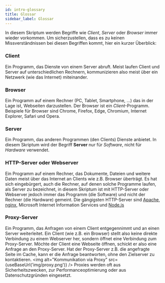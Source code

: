 ---
id: intro-glossary
title: Glossar
sidebar_label: Glossar
---


In diesem Skriptum werden Begriffe wie *Client*, *Server* oder *Browser* immer wieder vorkommen. Um sicherzustellen,
dass es zu keinen Missverständnissen bei diesen Begriffen kommt, hier ein kurzer Überblick:

### Client
Ein Programm, das Dienste von einem Server abruft. Meist laufen Client und Server auf unterschiedlichen Rechnern,
kommunizieren also meist über ein Netzwerk (wie das Internet) miteinander.

### Browser
Ein Programm auf einem Rechner (PC, Tablet, Smartphone, ...) das in der Lage ist, Webseiten darzustellen. Der Browser
ist ein *Client*-Programm. Beispiele für Browser sind Chrome, Firefox, Edge, Chromium, Internet Explorer, Safari und
Opera.

### Server
Ein Programm, das anderen Programmen (den Clients) Dienste anbietet. In diesem Skriptum wird der Begriff
**Server** nur für *Software*, nicht für *Hardware* verwendet.

### HTTP-Server oder Webserver
Ein Programm auf einem Rechner, das Dokumente, Dateien und weitere Daten meist über das Internet an Clients wie z.B. 
Browser überträgt. Es hat sich eingebürgert, auch die Rechner, auf denen solche Programme laufen, als Server zu
bezeichnet, in diesem Skriptum ist mit HTTP-Server oder Webserver jedoch immer das Programm (die Software) und nicht
der Rechner (die Hardware) gemeint. Die gängigsten HTTP-Server sind [Apache](https://httpd.apache.org/), 
[nginx](https://nginx.org/en/), Microsoft Internet Information Services und [Node.js](https://nodejs.org/en/)

### Proxy-Server
Ein Programm, das Anfragen von einem Client entgegennimmt und an einen Server weiterleitet. Ein Client (wie z.B. ein
Browser) stellt also keine direkte Verbindung zu einem Webserver her, sondern öffnet eine Verbindung zum Proxy-Server.
Möchte der Client eine Webseite öffnen, schickt er also eine Anfrage an den Proxy-Server. Hat der Proxy-Server z.B.
die angefragte Seite im Cache, kann er die Anfrage beantworten, ohne den Zielserver zu kontaktieren.
<img alt="Kommunikation via Proxy" src={useBaseUrl('img/proxy.png')} />
Proxies werden oft aus Sicherheitszwecken, zur Performanceoptimierung oder aus Datenschutzgründen eingesetzt. 